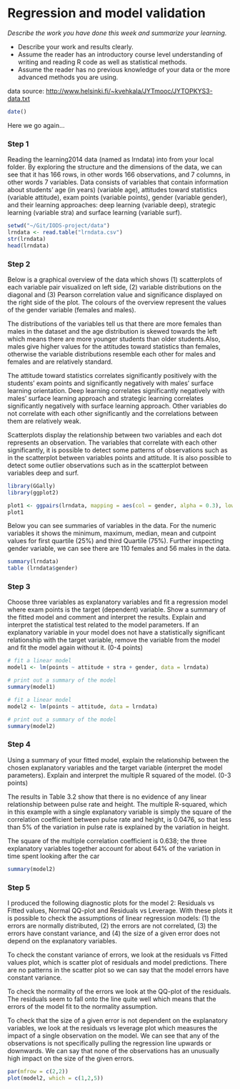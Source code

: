 
# Regression and model validation


*Describe the work you have done this week and summarize your learning.*

- Describe your work and results clearly. 
- Assume the reader has an introductory course level understanding of writing and reading R code as well as statistical methods.
- Assume the reader has no previous knowledge of your data or the more advanced methods you are using.

data source: [http://www.helsinki.fi/~kvehkala/JYTmooc/JYTOPKYS3-data.txt](http://www.helsinki.fi/~kvehkala/JYTmooc/JYTOPKYS3-data.txt) 

```r
date()
```

Here we go again...

### Step 1

Reading the learning2014 data (named as lrndata) into from your local folder. By exploring the structure and the dimensions of the data, we can see that it has 166 rows, in other words 166 observations, and 7 columns, in other words 7 variables. Data consists of variables that contain information about students' age (in years) (variable age), attitudes toward statistics (variable attitude), exam points (variable points), gender (variable gender), and their learning approaches: deep learning (variable deep), strategic learning (variable stra) and surface learning (variable surf). 


```r
setwd("~/Git/IODS-project/data")
lrndata <- read.table("lrndata.csv")
str(lrndata)
head(lrndata)

```

### Step 2 

Below is a graphical overview of the data which shows (1) scatterplots of each variable pair visualized on left side, (2) variable distributions on the diagonal and (3) Pearson correlation value and significance displayed on the right side of the plot. The colours of the overview represent the values of the gender variable (females and males).

The distributions of the variables tell us that there are more females than males in the dataset and the age distribution is skewed towards the left which means there are more younger students than older students.Also, males give higher values for the attitudes toward statistics than females, otherwise the variable distributions resemble each other for males and females and are relatively standard. 

The attitude toward statistics correlates significantly positively with the students' exam points and significantly negatively with males' surface learning orientation. Deep learning correlates significantly negatively with males' surface learning approach and strategic learning correlates significantly negatively with surface learning approach. Other variables do not correlate with each other significantly and the correlations between them are relatively weak. 

Scatterplots display the relationship between two variables and each dot represents an observation. The variables that correlate with each other significantly, it is possible to detect some patterns of observations such as in the scatterplot between variables points and attitude. It is also possible to detect some outlier observations such as in the scatterplot between variables deep and surf.  


```r
library(GGally)
library(ggplot2)

plot1 <- ggpairs(lrndata, mapping = aes(col = gender, alpha = 0.3), lower = list(combo = wrap("facethist", bins = 20)))
plot1
```


Below you can see summaries of variables in the data. For the numeric variables it shows the minimum, maximum, median, mean and cutpoint values for first quartile (25%) and third Quartile (75%). Further inspecting gender variable, we can see there are 110 females and 56 males in the data.  


```r
summary(lrndata)
table (lrndata$gender)
```


### Step 3
Choose three variables as explanatory variables and fit a regression model where exam points is the target (dependent) variable. Show a summary of the fitted model and comment and interpret the results. Explain and interpret the statistical test related to the model parameters. If an explanatory variable in your model does not have a statistically significant relationship with the target variable, remove the variable from the model and fit the model again without it. (0-4 points)

```r
# fit a linear model
model1 <- lm(points ~ attitude + stra + gender, data = lrndata)

# print out a summary of the model
summary(model1)

# fit a linear model
model2 <- lm(points ~ attitude, data = lrndata)

# print out a summary of the model
summary(model2)

```


### Step 4
Using a summary of your fitted model, explain the relationship between the chosen explanatory variables and the target variable (interpret the model parameters). Explain and interpret the multiple R squared of the model. (0-3 points)

The results in Table 3.2 show that
there is no evidence of any linear relationship between pulse rate and height.
The multiple R-squared, which in this example with a single explanatory
variable is simply the square of the correlation coefficient between pulse rate
and height, is 0.0476, so that less than 5% of the variation in pulse rate is
explained by the variation in height.

The square of the multiple correlation coefficient is 0.638; the three explanatory variables together account
for about 64% of the variation in time spent looking after the car


```r
summary(model2)
```


### Step 5 
I produced the following diagnostic plots for the model 2: Residuals vs Fitted values, Normal QQ-plot and Residuals vs Leverage. With these plots it is possible to check the assumptions of linear regression models: (1) the errors are normally distributed, (2) the errors are not correlated, (3) the errors have constant variance, and (4) the size of a given error does not depend on the explanatory variables.

To check the constant variance of errors, we look at the residuals vs Fitted values plot, which is scatter plot of residuals and  model predictions. There are no patterns in the scatter plot so we can say that the model errors have constant variance.
 
To check the normality of the errors we look at the QQ-plot of the residuals. The residuals seem to fall onto the line quite well which means that the errors of the model fit to the normality assumption. 

To check that the size of a given error is not dependent on the explanatory variables, we look at the residuals vs leverage plot which measures the impact of a single observation on the model. We can see that any of the observations is not specifically pulling the regression line upwards or downwards. We can say that none of the observations has an unusually high impact on the size of the given errors. 


```r
par(mfrow = c(2,2))
plot(model2, which = c(1,2,5))
```



